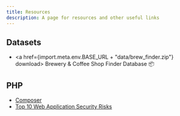 ```yaml
---
title: Resources
description: A page for resources and other useful links
---
```



## Datasets

- <a href={import.meta.env.BASE_URL + "data/brew_finder.zip"} download> Brewery & Coffee Shop Finder Database 📦 </a>

## PHP

- [Composer](https://getcomposer.org/)
- [Top 10 Web Application Security Risks](https://owasp.org/www-project-top-ten/)
